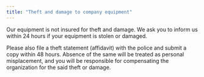 ```yaml
---
title: "Theft and damage to company equipment"
---
```


Our equipment is not insured for theft and damage. We ask you to inform us within 24 hours if your equipment is stolen or damaged.

Please also file a theft statement (affidavit) with the police and submit a copy within 48 hours. Absence of the same will be treated as personal misplacement, and you will be responsible for compensating the organization for the said theft or damage.